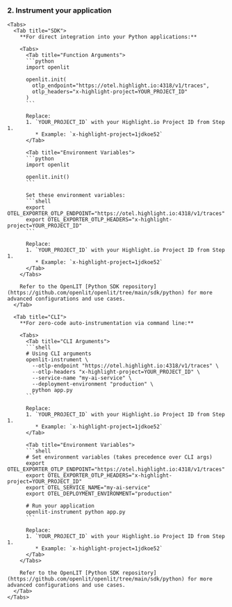 ### 2. Instrument your application
    <Tabs>
      <Tab title="SDK">
        **For direct integration into your Python applications:**
        
        <Tabs>
          <Tab title="Function Arguments">
          ```python
          import openlit

          openlit.init(
            otlp_endpoint="https://otel.highlight.io:4318/v1/traces", 
            otlp_headers="x-highlight-project=YOUR_PROJECT_ID"
          )
          ```

          Replace:
          1. `YOUR_PROJECT_ID` with your Highlight.io Project ID from Step 1.
             * Example: `x-highlight-project=1jdkoe52`
          </Tab>
          
          <Tab title="Environment Variables">
          ```python
          import openlit

          openlit.init()
          ```

          Set these environment variables:
          ```shell
          export OTEL_EXPORTER_OTLP_ENDPOINT="https://otel.highlight.io:4318/v1/traces"
          export OTEL_EXPORTER_OTLP_HEADERS="x-highlight-project=YOUR_PROJECT_ID"
          ```

          Replace:
          1. `YOUR_PROJECT_ID` with your Highlight.io Project ID from Step 1.
             * Example: `x-highlight-project=1jdkoe52`
          </Tab>
        </Tabs>

        Refer to the OpenLIT [Python SDK repository](https://github.com/openlit/openlit/tree/main/sdk/python) for more advanced configurations and use cases.
      </Tab>
      
      <Tab title="CLI">
        **For zero-code auto-instrumentation via command line:**
        
        <Tabs>
          <Tab title="CLI Arguments">
          ```shell
          # Using CLI arguments
          openlit-instrument \
            --otlp-endpoint "https://otel.highlight.io:4318/v1/traces" \
            --otlp-headers "x-highlight-project=YOUR_PROJECT_ID" \
            --service-name "my-ai-service" \
            --deployment-environment "production" \
            python app.py
          ```
          
          Replace:
          1. `YOUR_PROJECT_ID` with your Highlight.io Project ID from Step 1.
             * Example: `x-highlight-project=1jdkoe52`
          </Tab>
          
          <Tab title="Environment Variables">
          ```shell
          # Set environment variables (takes precedence over CLI args)
          export OTEL_EXPORTER_OTLP_ENDPOINT="https://otel.highlight.io:4318/v1/traces"
          export OTEL_EXPORTER_OTLP_HEADERS="x-highlight-project=YOUR_PROJECT_ID"
          export OTEL_SERVICE_NAME="my-ai-service"
          export OTEL_DEPLOYMENT_ENVIRONMENT="production"
          
          # Run your application
          openlit-instrument python app.py
          ```
          
          Replace:
          1. `YOUR_PROJECT_ID` with your Highlight.io Project ID from Step 1.
             * Example: `x-highlight-project=1jdkoe52`
          </Tab>
        </Tabs>

        Refer to the OpenLIT [Python SDK repository](https://github.com/openlit/openlit/tree/main/sdk/python) for more advanced configurations and use cases.
      </Tab>
    </Tabs>
